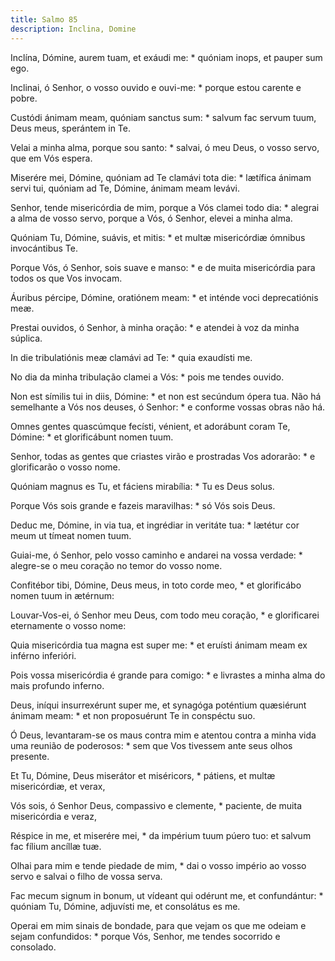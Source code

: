 ```yaml
---
title: Salmo 85
description: Inclina, Domine
---
```


<div class="side-by-side not-content">

Inclína, Dómine, aurem tuam, et exáudi me: * quóniam inops, et pauper sum
    ego.

Inclinai, ó Senhor, o vosso ouvido e ouvi-me: * porque estou carente e
    pobre.

Custódi ánimam meam, quóniam sanctus sum: * salvum fac servum tuum, Deus
    meus, sperántem in Te.

Velai a minha alma, porque sou santo: * salvai, ó meu Deus, o vosso servo,
    que em Vós espera.

Miserére mei, Dómine, quóniam ad Te clamávi tota die: * lætífica ánimam
    servi tui, quóniam ad Te, Dómine, ánimam meam levávi.

Senhor, tende misericórdia de mim, porque a Vós clamei todo dia: * alegrai a
    alma de vosso servo, porque a Vós, ó Senhor, elevei a minha alma.

Quóniam Tu, Dómine, suávis, et mitis: * et multæ misericórdiæ ómnibus
    invocántibus Te.

Porque Vós, ó Senhor, sois suave e manso: * e de muita misericórdia para
    todos os que Vos invocam.

Áuribus pércipe, Dómine, oratiónem meam: * et inténde voci deprecatiónis
    meæ.

Prestai ouvidos, ó Senhor, à minha oração: * e atendei à voz da minha
    súplica.

In die tribulatiónis meæ clamávi ad Te: * quia exaudísti me.

No dia da minha tribulação clamei a Vós: * pois me tendes ouvido.

Non est símilis tui in diis, Dómine: * et non est secúndum ópera tua.
  Não há semelhante a Vós nos deuses, ó Senhor: * e conforme vossas obras não
    há.

Omnes gentes quascúmque fecísti, vénient, et adorábunt coram Te, Dómine: *
    et glorificábunt nomen tuum.

Senhor, todas as gentes que criastes virão e prostradas Vos adorarão: * e
    glorificarão o vosso nome.

Quóniam magnus es Tu, et fáciens mirabília: * Tu es Deus solus.

Porque Vós sois grande e fazeis maravilhas: * só Vós sois Deus.

Deduc me, Dómine, in via tua, et ingrédiar in veritáte tua: * lætétur cor
    meum ut tímeat nomen tuum.

Guiai-me, ó Senhor, pelo vosso caminho e andarei na vossa verdade: *
    alegre-se o meu coração no temor do vosso nome.

Confitébor tibi, Dómine, Deus meus, in toto corde meo, * et glorificábo
    nomen tuum in ætérnum:

Louvar-Vos-ei, ó Senhor meu Deus, com todo meu coração, * e glorificarei
    eternamente o vosso nome:

Quia misericórdia tua magna est super me: * et eruísti ánimam meam ex
    inférno inferióri.

Pois vossa misericórdia é grande para comigo: * e livrastes a minha alma do
    mais profundo inferno.

Deus, iníqui insurrexérunt super me, et synagóga poténtium quæsiérunt ánimam
    meam: * et non proposuérunt Te in conspéctu suo.

Ó Deus, levantaram-se os maus contra mim e atentou contra a minha vida uma
    reunião de poderosos: * sem que Vos tivessem ante seus olhos presente.

Et Tu, Dómine, Deus miserátor et miséricors, * pátiens, et multæ
    misericórdiæ, et verax,

Vós sois, ó Senhor Deus, compassivo e clemente, * paciente, de muita
    misericórdia e veraz,

Réspice in me, et miserére mei, * da impérium tuum púero tuo: et salvum fac
    fílium ancíllæ tuæ.

Olhai para mim e tende piedade de mim, * dai o vosso império ao vosso servo
    e salvai o filho de vossa serva.

Fac mecum signum in bonum, ut vídeant qui odérunt me, et confundántur: *
    quóniam Tu, Dómine, adjuvísti me, et consolátus es me.

Operai em mim sinais de bondade, para que vejam os que me odeiam e sejam
    confundidos: * porque Vós, Senhor, me tendes socorrido e consolado.

</div>

